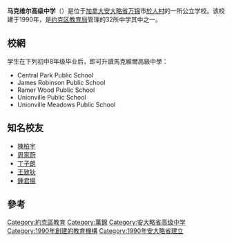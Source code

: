 {{Infobox school
| name             = 马克维尔高级中学<br/>Markville Secondary School
| image            = 
| image_size       = 
| caption          = 
| address          = 卡爾頓路1000號
| city             = [[万锦市|万锦市]]
| province         = [[安大略省|安大略省]]
| postcode         = L3P 7P5
| country          = 加拿大
| coordinates      = {{coord|43|52|37|N|79|17|16|W|region:CA-ON|display=inline}}
| pushpin_map      = 
| schooltype       = [[中學|中學]]
| motto            = Living, Sharing and Learning Together
| founded          = 1990年
| schoolboard      = [[約克郡教育局|約克區教育局]]
| superintendent   = Daniel Wu
| trustee          = Ada Yeung
| number           = 924849<ref name = "MarkvilleSSP">{{cite web|title = Secondary School Profile - Markville Secondary School|url = http://www.edu.gov.on.ca/eng/sift/schoolProfileSec.asp?SCH_NUMBER=924849&x=14&y=11|accessdate = 2019-03-20|archive-date = 2014-08-09|archive-url = https://web.archive.org/web/20140809124754/http://www.edu.gov.on.ca/eng/sift/schoolProfileSec.asp?SCH_NUMBER=924849&x=14&y=11|dead-url = yes}}</ref>
| principal        = Patricia Obadia 
| grades_label     = [[教育階段|年級]]
| grades           = 9{{endash}}12
| enrollment       = 1,424<ref>{{cite web|url=http://www.yrdsb.ca/AboutUs/DirectorsAnnualReport/Documents/2017-18-Sec.pdf|title=York Region District School Board - Monthly Enrolment Report|publisher=[[York_Region_District_School_Board|York Region District School Board]]|date=October 2017|accessdate=May 2, 2018|archive-date=2018-12-22|archive-url=https://web.archive.org/web/20181222221116/http://www.yrdsb.ca/AboutUs/DirectorsAnnualReport/Documents/2017-18-Sec.pdf|dead-url=yes}}</ref>
| enrollment_as_of = October 2017
| language         = [[英文|英文]]
| colours          = 藍色、綠色 {{color box|#2B60DE}}{{color box|#00A000}}
| mascot           = The Maverick
| team_name        = Markville Mavericks
| free_label1      = 全省排名（2016-17年度）<ref name = "Fraser">{{Cite web|title = Markville Secondary School|url = http://ontario.compareschoolrankings.org/secondary/Markville_Secondary_School/Markham/Report_Card.aspx|publisher = Fraser Institute|accessdate = 2018-05-02|archive-url = https://web.archive.org/web/20180416230335/http://ontario.compareschoolrankings.org/secondary/Markville_Secondary_School/Markham/Report_Card.aspx|archive-date = 2018-04-16|dead-url = yes}}</ref>
| free_text1       = 11 / 740
| free_label2      = 全省排名（5年合計）<ref name = "Fraser"/>
| free_text2       = 4 / 623
| free_label3      = 2017年安大略省讀寫能力測試合格率<ref name = "Fraser"/>
| free_text3       = 93.8%
| homepage         = {{URL|http://www.markville.ss.yrdsb.edu.on.ca/}}
| lastupdate       = April 2018
}}
'''马克维尔高级中学'''（{{lang-en|Markville Secondary School}}）是位于[[加拿大|加拿大]][[安大略省|安大略省]][[万锦|万锦]]市[[於人村|於人村]]的一所公立学校。该校建于1990年，是[[约克区教育局|约克区教育局]]管理的32所中学其中之一。

== 校網 ==
学生在下列初中8年级毕业后，即可升讀馬克維爾高級中學：
* Central Park Public School 
* James Robinson Public School
* Ramer Wood Public School
* Unionville Public School
* Unionville Meadows Public School

== 知名校友 ==
* [[陳柏宇|陳柏宇]]
* [[周家蔚|周家蔚]]
* [[丁子朗|丁子朗]]
* [[王致狄|王致狄]]
* [[鍾君揚|鍾君揚]]

== 參考 ==
{{reflist}}

{{Seni-stub}}
[[Category:約克區教育|Category:約克區教育]]
[[Category:萬錦|Category:萬錦]]
[[Category:安大略省高级中学|Category:安大略省高级中学]]
[[Category:1990年創建的教育機構|Category:1990年創建的教育機構]]
[[Category:1990年安大略省建立|Category:1990年安大略省建立]]